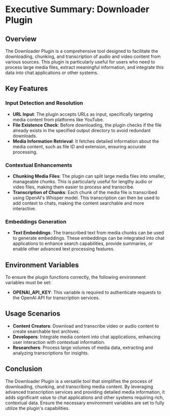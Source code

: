 # Executive Summary: Downloader Plugin

## Overview

The Downloader Plugin is a comprehensive tool designed to facilitate the downloading, chunking, and transcription of audio and video content from various sources. This plugin is particularly useful for users who need to process large media files, extract meaningful information, and integrate this data into chat applications or other systems.

## Key Features

### Input Detection and Resolution

- **URL Input**: The plugin accepts URLs as input, specifically targeting media content from platforms like YouTube.
- **File Existence Check**: Before downloading, the plugin checks if the file already exists in the specified output directory to avoid redundant downloads.
- **Media Information Retrieval**: It fetches detailed information about the media content, such as file ID and extension, ensuring accurate processing.

### Contextual Enhancements

- **Chunking Media Files**: The plugin can split large media files into smaller, manageable chunks. This is particularly useful for lengthy audio or video files, making them easier to process and transcribe.
- **Transcription of Chunks**: Each chunk of the media file is transcribed using OpenAI's Whisper model. This transcription can then be used to add context to chats, making the content searchable and more interactive.

### Embeddings Generation

- **Text Embeddings**: The transcribed text from media chunks can be used to generate embeddings. These embeddings can be integrated into chat applications to enhance search capabilities, provide summaries, or enable other advanced text processing features.

## Environment Variables

To ensure the plugin functions correctly, the following environment variables must be set:

- **OPENAI_API_KEY**: This variable is required to authenticate requests to the OpenAI API for transcription services.

## Usage Scenarios

- **Content Creators**: Download and transcribe video or audio content to create searchable text archives.
- **Developers**: Integrate media content into chat applications, enhancing user interaction with contextual information.
- **Researchers**: Process large volumes of media data, extracting and analyzing transcriptions for insights.

## Conclusion

The Downloader Plugin is a versatile tool that simplifies the process of downloading, chunking, and transcribing media content. By leveraging advanced transcription services and providing detailed media information, it adds significant value to chat applications and other systems requiring rich, contextual data. Ensure the necessary environment variables are set to fully utilize the plugin's capabilities.